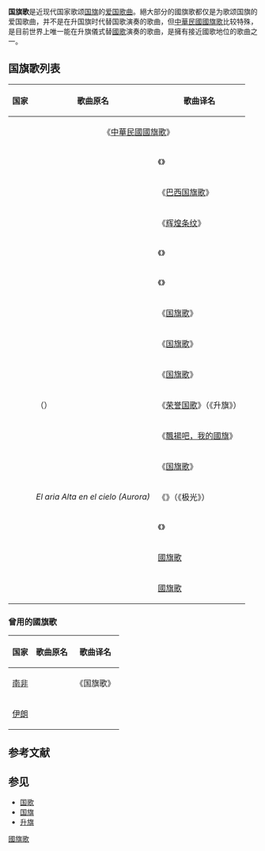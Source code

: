 {{國家象徵}}
'''国旗歌'''是近现代国家歌颂[[国旗|国旗]]的[[爱国歌曲|爱国歌曲]]。絕大部分的國旗歌都仅是为歌颂国旗的爱国歌曲，并不是在升国旗时代替国歌演奏的歌曲，但[[中華民國國旗歌|中華民國國旗歌]]比较特殊，是目前世界上唯一能在升旗儀式替[[國歌|國歌]]演奏的歌曲，是擁有接近國歌地位的歌曲之一。

== 国旗歌列表 ==

{| class="wikitable"
|- align="center"
! 国家
! 歌曲原名
! 歌曲译名
|-
| {{Flag|ROC}}
| colspan="2" style="text-align: center;" | 《[[中華民國國旗歌|中華民國國旗歌]]》
|-
| {{Flag|USA}}
| ''{{Lang|en|You're a Grand Old Flag}}''
| 《{{link-en|你是一面了不起的古老旗帜|You're a Grand Old Flag}}》
|-
| {{Flag|Brazil}}
| ''{{Lang|pt|o Hino à Bandeira do Brasil}}''
| 《[[巴西国旗歌|巴西国旗歌]]》
|-
| {{Flag|Malaysia}}
| ''{{Lang|ms|Jalur Gemilang}}''
| 《[[辉煌条纹_(国旗歌)|辉煌条纹]]》
|-
| {{Flag|Finland}}
| ''{{Lang|fi|Lippulaulu}}''
| 《{{link-fi|国旗歌 (芬兰)|Lippulaulu|国旗歌}}》
|-
| {{Flag|Estonia}}
| ''{{Lang|et|Eesti lipp}}''
| 《{{link-et|国旗歌 (爱沙尼亚)|Eesti_lipp_(laul)|爱沙尼亚国旗}}》
|-
| {{Flag|Costa Rica}}
| ''{{Lang|es|El Himno a la Bandera}}''
| 《[[国旗歌_(哥斯达黎加)|国旗歌]]》
|-
| {{Flag|Dominican Republic}}
| ''{{Lang|es|El Himno a la Bandera}}''
| 《[[国旗歌_(多米尼加共和国)|国旗歌]]》
|-
| {{Flag|Ecuador}}
| ''{{Lang|es|El Himno a la Bandera}}''
| 《[[国旗歌_(厄瓜多尔)|国旗歌]]》
|-
| {{Flag|Italy}}
| ''{{Lang|it|Onori e Inno Nazionale}}''（''{{Lang|it|l'Alzabandiera}}''）
| 《[[荣誉国歌|荣誉国歌]]》（《升旗》）
|-
| {{Flag|Indonesia}}
| ''{{Lang|id|Berkibarlah Benderaku}}''
| 《[[飄揚吧，我的國旗|飄揚吧，我的國旗]]》
|-
| {{Flag|Netherlands}}
| ''{{Lang|nl|het Vlaggelied}}''
| 《[[国旗歌_(荷兰)|国旗歌]]》
|-
|{{ARG}}
|''El aria Alta en el cielo (Aurora)''
|《{{Translink|es|Canción a la Bandera (canción Aurora)|天空中的咏叹调}}》（《极光》）
|-
| {{Flag|Uruguay}}
| ''{{Lang|es|Mi Bandera}}''
| 《{{link-es|我的国旗|Mi_Bandera}}》
|-
| {{Flag|Bolivia}}
| ''{{lang|es|El Himno a la Bandera}}''
| [[國旗歌_(玻利維亞)|國旗歌]]
|-
| {{Flag|Paraguay}}
| ''{{lang|es|Himno a la Bandera}}''
| [[國旗歌_(巴拉圭)|國旗歌]]
|}
===曾用的國旗歌===

{| class="wikitable"
|- align="center"
! 国家
! 歌曲原名
! 歌曲译名
|-
|{{Flagicon|South Africa|1928}} [[南非|南非]]
| ''{{Lang|af|Vlaglied}}''
| 《国旗歌》
|-
|{{Flagicon|Iran|1964}} [[巴列維王朝|伊朗]]
| {{lang|fa|سرود شاهنشاهی ایران}}
| 
|}

== 参考文献 ==
{{Reflist}}

== 参见 ==
{{Portal|纹章及旗帜|音乐}}
* [[国歌|国歌]]
* [[国旗|国旗]]
* [[升旗|升旗]]

[[Category:國旗歌|]]

{{音乐小作品}}
